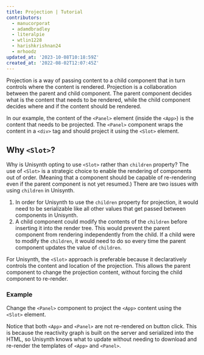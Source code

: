 ```yaml
---
title: Projection | Tutorial
contributors:
  - manucorporat
  - adamdbradley
  - literalpie
  - wtlin1228
  - harishkrishnan24
  - mrhoodz
updated_at: '2023-10-08T10:18:59Z'
created_at: '2022-08-02T12:07:45Z'
---
```


Projection is a way of passing content to a child component that in turn controls where the content is rendered. Projection is a collaboration between the parent and child component. The parent component decides what is the content that needs to be rendered, while the child component decides where and if the content should be rendered.

In our example, the content of the `<Panel>` element (inside the `<App>`) is the content that needs to be projected. The `<Panel>` component wraps the content in a `<div>` tag and should project it using the `<Slot>` element.

## Why `<Slot>`?

Why is Unisynth opting to use `<Slot>` rather than `children` property? The use of `<Slot>` is a strategic choice to enable the rendering of components out of order. (Meaning that a component should be capable of re-rendering even if the parent component is not yet resumed.) There are two issues with using `children` in Unisynth.

1. In order for Unisynth to use the `children` property for projection, it would need to be serializable like all other values that get passed between components in Unisynth.
2. A child component could modify the contents of the `children` before inserting it into the render tree. This would prevent the parent component from rendering independently from the child. If a child were to modify the `children`, it would need to do so every time the parent component updates the value of `children`.

For Unisynth, the `<Slot>` approach is preferable because it declaratively controls the content and location of the projection. This allows the parent component to change the projection content, without forcing the child component to re-render.

### Example

Change the `<Panel>` component to project the `<App>` content using the `<Slot>` element.

Notice that both `<App>` and `<Panel>` are not re-rendered on button click. This is because the reactivity graph is built on the server and serialized into the HTML, so Unisynth knows what to update without needing to download and re-render the templates of `<App>` and `<Panel>`.
